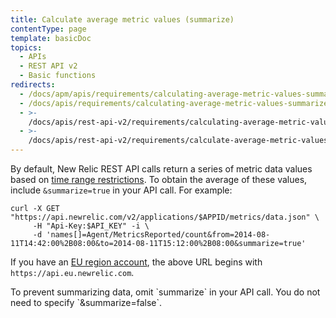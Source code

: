 ```yaml
---
title: Calculate average metric values (summarize)
contentType: page
template: basicDoc
topics:
  - APIs
  - REST API v2
  - Basic functions
redirects:
  - /docs/apm/apis/requirements/calculating-average-metric-values-summarize/
  - /docs/apis/requirements/calculating-average-metric-values-summarize/
  - >-
    /docs/apis/rest-api-v2/requirements/calculating-average-metric-values-summarize/
  - >-
    /docs/apis/rest-api-v2/requirements/calculate-average-metric-values-summarize/
---
```


By default, New Relic REST API calls return a series of metric data values based on [time range restrictions](/docs/apm/apis/requirements/extracting-metric-data#time). To obtain the average of these values, include `&summarize=true` in your API call. For example:

```
curl -X GET "https://api.newrelic.com/v2/applications/$APPID/metrics/data.json" \
     -H "Api-Key:$API_KEY" -i \
     -d 'names[]=Agent/MetricsReported/count&from=2014-08-11T14:42:00%2B08:00&to=2014-08-11T15:12:00%2B08:00&summarize=true'
```

If you have an [EU region account](/docs/using-new-relic/welcome-new-relic/getting-started/introduction-eu-region-data-center), the above URL begins with `https://api.eu.newrelic.com`.

<Callout variant="tip">
  To prevent summarizing data, omit `summarize` in your API call. You do not need to specify `&summarize=false`.
</Callout>
